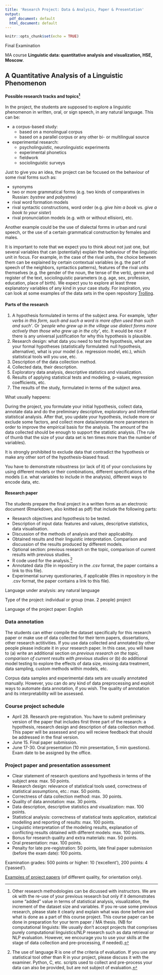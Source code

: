 ```yaml
---
title: 'Research Project: Data & Analysis, Paper & Presentation'
output:
  pdf_document: default
  html_document: default
---
```


```r
knitr::opts_chunk$set(echo = TRUE)
```

Final Examination   

MA course **Linguistic data: quantitative analysis and visualization, HSE, Moscow**.   

## A Quantitative Analysis of a Linguistic Phenomenon

#### Possible research tracks and topics[^1]  

In the project, the students are supposed to explore a linguistic phenomenon in written, oral, or sign speech, in any natural language. This can be:  

- a corpus-based study:
    - based on a monolingual corpus
    - based on a parallel corpus or any other bi- or multilingual source
- experimental research:
    - psycholinguistic, neurolinguistic experiments
    - experimental phonetics
    - fieldwork
    - sociolinguistic surveys

Just to give you an idea, the project can be focused on the behaviour of some rival forms such as: 

- synonyms
- two or more grammatical forms (e.g. two kinds of comparatives in Russian: _bystree_ and _pobystree_)
- rival word formation models
- rival syntactic constructions, word order (e.g. _give him a book_ vs. _give a book to your sister_)
- rival pronunciation models (e.g. with or without ellision), etc.

Another example could be the use of dialectal forms in urban and rural speech, or the use of a certain grammatical construction by females and males.    

It is important to note that we expect you to think about not just one, but several variables that can (potentially) explain the behaviour of the linguistic unit in focus. For example, in the case of the rival units, the choice between them can be explained by certain contextual variables (e.g. the part of speech of the neighbors, syntactics patterns), features of the rival units themselves (e.g. the gender of the noun, the tense of the verb), genre and register of the text, sociolinguistic parameters (e.g. age, sex, profession, education, place of birth). We expect you to explore at least three explanatory variables of any kind in your case study. For inspiration, you can look at some examples of the data sets in the open repository [Trolling](https://opendata.uit.no/dataverse/trolling). 

#### Parts of the research

1. A hypothesis formulated in terms of the subject area. For example, *‘after verbs in this form, such and such a word is more often used than such and such’*. Or *‘people who grew up in the village use dialect forms more actively than those who grew up in the city’*, etc. It would be nice if there is any universal justification for why this hypothesis is plausible.
2. Research design: what data you need to test the hypothesis, what are your formal hypotheses (statistically formulated: null hypothesis, alternative), what is your model (i.e. regression model, etc.), which statistical tools will you use, etc.
3. Description of the data collection method.
4. Collected data, their description.
5. Exploratory data analysis, descriptive statistics and visualization.
6. Results of applying statistical tests and modeling, p-values, regression coefficients, etc.
7. The results of the study, formulated in terms of the subject area.

What usually happens:

During the project, you formulate your initial hypothesis, collect data, annotate data and do the preliminary descriptive, exploratory and inferential statistical analysis. After that, you update your hypothesis, include more or exclude some factors, and collect more data/annotate more parameters in order to improve the empirical basis for the analysis. The amount of the data collected should be enough to support the statistic analysis. (The rule of thumb that the size of your data set is ten times more than the number of variables).

It is strongly prohibited to exclude data that contradict the hypothesis or make any other sort of the hypothesis-biased fraud.

You have to demonstrate robustness (or lack of it) of your conclusions by using different models or their combinations, different specifications of the models (i.e. what variables to include in the analysis), different ways to encode data, etc.

#### Research paper  
The students prepare the final project in a written form as an electronic
 document (Rmarkdown, also knitted as pdf) that include the following parts: 

- Research objectives and hypothesis to be tested.
- Description of input data: features and values, descriptive statistics, data visualisation.
- Discussion of the methods of analysis and their applicability.
- Obtained results and their linguistic interpretation. Comparison and discussion of the    results produced by different models.
- Optional section: previous research on the topic, comparison of current results with previous studies.
- R code used for the analysis.[^2]
- Annotated data (file in repository in the .csv format, the paper contains a link to this file).
- Experimental survey questionaries, if applicable (files in repository in the .csv format, the paper contains a link to this file). 

Language under analysis: any natural language  

Type of the project: individual or group (max. 2 people) project  

Language of the project paper: English  

### Data annotation  
The students can either compile the dataset specifically for this research paper or make use of data collected for their term papers, dissertations, other research actitivities. If you use data collected and annotated by other people please indicate it in your research paper. In this case, you will have to (a) write an additional section on *previous research on the topic, comparison of current results with previous studies* or (b) do additional model testing to explore the effects of data size, missing data treatment, data sampling, custom methods within models, etc.

Corpus data samples and experimental data sets are usually annotated manually. However, you can do any kind of data preprocessing and exploit ways to automate data annotation, if you wish. The quality of annotation and its interpretability will be assessed.  

### Course project schedule

* April 28. Research pre-registration. You have to submit preliminary version of the paper that includes first three part of the research: a hypothesis, research design and description of data collection method. This paper will be assessed and you will recieve feedback that should be addressed in the final version.
* June 15. Final paper submission.
* June 17-30. Oral presentation (10 min presentation, 5 min questions). Exam date to be assigned by the office.

### Project paper and presentation assessment  
* Clear statement of research questions and hypothesis in terms of the subject area: max. 50 points.
* Research design: relevance of statistical tools used, correctness of statistical assumptions, etc.: max. 50 points.
* Correctness of data collection method: max. 30 points.
* Quality of data annotation: max. 30 points.
* Data description, descriptive statistics and visualization: max. 100 points.
* Statistical analysis: correctness of statistical tests application, statistical modelling and reporting of results: max. 100 points.
* Linguistic interpretation of the modeling results, explanation of conflicting results obtained with different models: max. 100 points.
* Bonus for research quality and extra materials: max. 50 points.
* Oral presentation: max. 100 points. 
* Penalty for late pre-registration: 50 points, late final paper submission (before the exam date): 100 points.

Examination grades: 500 points or higher: 10 (‘excellent’), 200 points: 4 (‘passed’). 

[Examples of project papers](https://agricolamz.github.io/2018-MAG_R_course/projects-previous-case-studies.html) (of different quality, for orientation only).

[^1]: Other research methodologies can be dicussed with instructors. We are ok with the re-use of your previous research but only if it demonstrates some "added" value in terms of statistical analysis, visualization, the increment of the dataset size and variables. If you re-use some previous research, please state it clearly and explain what was done before and what is done as a part of this course project. This course paper can be done in preparation for your term paper / MA thesis. (NB for computational linguists: We usually don't accept projects that comprises purely computational linguistics/NLP research such as data retrieval or NLP evaluation. However, we encourage you to use your skills at the stage of data collection and pre-processing, if needed).

[^2]: The use of language R is one of the criteria of evaluation. If you use any statistical tool other than R in your project, please discuss it with the examiner. Python, C, etc. scripts used to collect and pre-process your data can also be provided, but are not subject of evaluation.  
 
